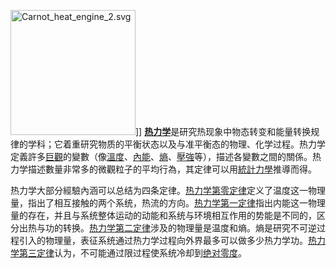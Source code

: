 [[File:Carnot_heat_engine_2.svg|200px]]]]
'''[[热力学|热力学]]'''是研究热现象中物态转变和能量转换规律的学科；它着重研究物质的平衡状态以及与准平衡态的物理、化学过程。热力学定義許多[[巨觀|巨觀]]的變數（像[[溫度|溫度]]、[[內能|內能]]、[[熵|熵]]、[[壓強|壓強]]等），描述各變數之間的關係。热力学描述數量非常多的微觀粒子的平均行為，其定律可以用[[統計力學|統計力學]]推導而得。

热力学大部分經驗內涵可以总结为四条定律。[[热力学第零定律|热力学第零定律]]定义了温度这一物理量，指出了相互接触的两个系统，热流的方向。[[热力学第一定律|热力学第一定律]]指出内能这一物理量的存在，并且与系统整体运动的动能和系统与环境相互作用的势能是不同的，区分出热与功的转换。[[热力学第二定律|热力学第二定律]]涉及的物理量是温度和熵。熵是研究不可逆过程引入的物理量，表征系统通过热力学过程向外界最多可以做多少热力学功。[[热力学第三定律|热力学第三定律]]认为，不可能通过限过程使系统冷却到[[绝对零度|绝对零度]]。